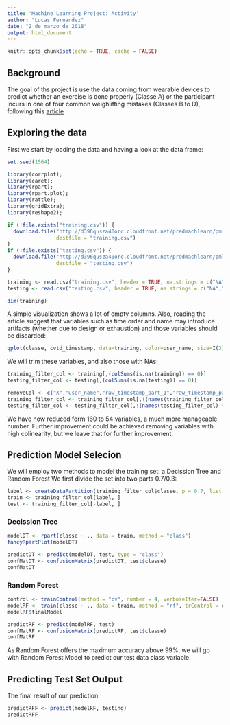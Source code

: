 ---
title: 'Machine Learning Project: Activity'
author: "Lucas Fernandez"
date: "2 de marzo de 2018"
output: html_document
---

```{r setup, include=FALSE}
knitr::opts_chunk$set(echo = TRUE, cache = FALSE)
```

## Background

The goal of ths project is use the data coming from wearable devices to predict whether an exercise is done properly
(Classe A) or the participant incurs in one of four common weighlifting mistakes (Classes B to D), following
this [article](http://groupware.les.inf.puc-rio.br/public/papers/2013.Velloso.QAR-WLE.pdf)

## Exploring the data

First we start by loading the data and having a look at the data frame:
```{r}
set.seed(1564)

library(corrplot);
library(caret);
library(rpart);
library(rpart.plot);
library(rattle);
library(gridExtra);
library(reshape2);

if (!file.exists("training.csv")) {
  download.file("http://d396qusza40orc.cloudfront.net/predmachlearn/pml-training.csv", 
                destfile = "training.csv")
}
if (!file.exists("testing.csv")) {
  download.file("http://d396qusza40orc.cloudfront.net/predmachlearn/pml-testing.csv", 
                destfile = "testing.csv")
}

training <- read.csv("training.csv", header = TRUE, na.strings = c("NA",""))
testing <- read.csv("testing.csv", header = TRUE, na.strings = c("NA",""))

dim(training)

```
A simple visualization shows a lot of empty columns. Also, reading the article suggest that variables such as time order and name may introduce artifacts (whether due to design or exhaustion) and those variables should be discarded:
```{r}
qplot(classe, cvtd_timestamp, data=training, color=user_name, size=I(3))
```

We will trim these variables, and also those with NAs:
```{r}
training_filter_col <- training[,(colSums(is.na(training)) == 0)]
testing_filter_col <- testing[,(colSums(is.na(testing)) == 0)]

removeCol <- c("X","user_name","raw_timestamp_part_1","raw_timestamp_part_2","cvtd_timestamp","new_window")
training_filter_col <- training_filter_col[,!(names(training_filter_col) %in% removeCol)]
testing_filter_col <- testing_filter_col[,!(names(testing_filter_col) %in% removeCol)]
```
We have now reduced form 160 to 54 variables, a much more manageable number. Further improvement could be achieved removing variables with high colinearity, but we leave that for further improvement.

## Prediction Model Selecion

We will employ two methods to model the training set: a Decission Tree and Random Forest
We first divide the set into two parts 0.7/0.3:
```{r}
label <- createDataPartition(training_filter_col$classe, p = 0.7, list = FALSE)
train <- training_filter_col[label, ]
test <- training_filter_col[-label, ]
```
### Decission Tree
```{r}
modelDT <- rpart(classe ~ ., data = train, method = "class")
fancyRpartPlot(modelDT)

predictDT <- predict(modelDT, test, type = "class")
confMatDT <- confusionMatrix(predictDT, test$classe)
confMatDT
```
### Random Forest
```{r random forest}
control <- trainControl(method = "cv", number = 4, verboseIter=FALSE)
modelRF <- train(classe ~ ., data = train, method = "rf", trControl = control,ntree=250)
modelRF$finalModel

predictRF <- predict(modelRF, test)
confMatRF <- confusionMatrix(predictRF, test$classe)
confMatRF
```

As Random Forest offers the maximum accuracy above 99%, we will go with Random Forest Model to predict our test data class variable.

## Predicting Test Set Output
The final result of our prediction:
```{r prediction}
predictRFF <- predict(modelRF, testing)
predictRFF
```